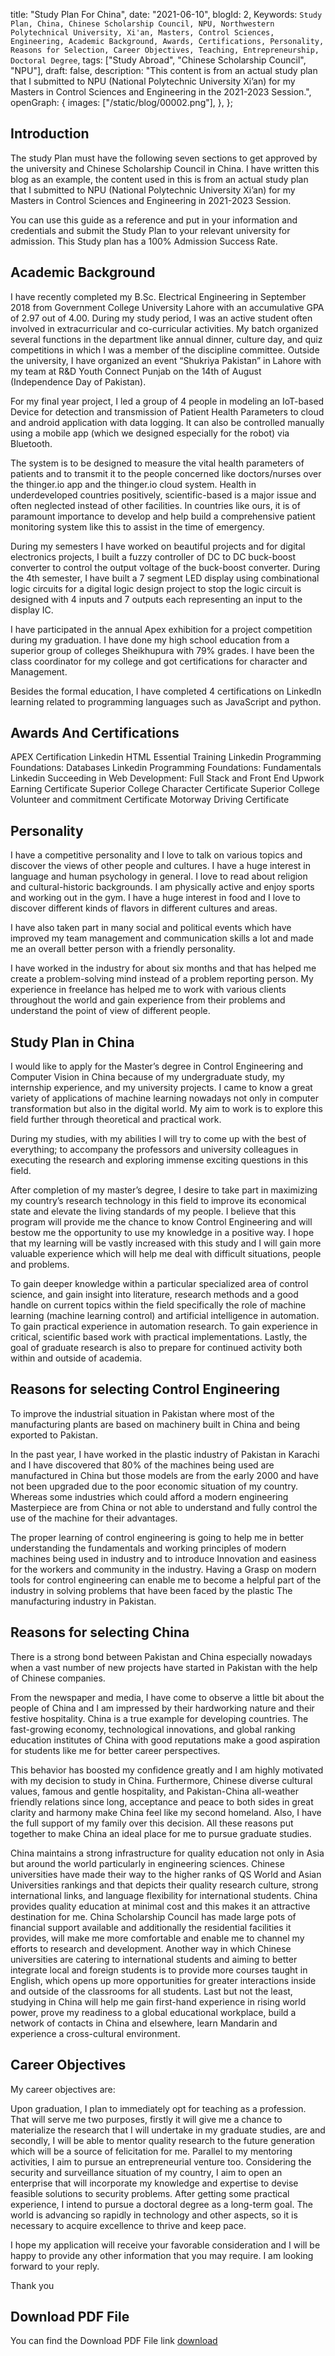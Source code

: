   title: "Study Plan For China",
  date: "2021-06-10",
  blogId: 2,
  Keywords: `Study Plan, China, Chinese Scholarship Council, NPU, Northwestern Polytechnical University, Xi'an, Masters, Control Sciences, Engineering, Academic Background, Awards, Certifications, Personality, Reasons for Selection, Career Objectives, Teaching, Entrepreneurship, Doctoral Degree`,
  tags: ["Study Abroad", "Chinese Scholarship Council", "NPU"],
  draft: false,
  description:
    "This content is from an actual study plan that I submitted to NPU (National Polytechnic University Xi’an) for my Masters in Control Sciences and Engineering in the 2021-2023 Session.",
  openGraph: {
    images: ["/static/blog/00002.png"],
  },
};

## Introduction

The study Plan must have the following seven sections to get approved by the university and Chinese Scholarship Council in China. I have written this blog as an example, the content used in this is from an actual study plan that I submitted to NPU (National Polytechnic University Xi’an) for my Masters in Control Sciences and Engineering in 2021-2023 Session.

You can use this guide as a reference and put in your information and credentials and submit the Study Plan to your relevant university for admission. This Study plan has a 100% Admission Success Rate.

## Academic Background

I have recently completed my B.Sc. Electrical Engineering in September 2018 from Government College University Lahore with an accumulative GPA of 2.97 out of 4.00. During my study period, I was an active student often involved in extracurricular and co-curricular activities. My batch organized several functions in the department like annual dinner, culture day, and quiz competitions in which I was a member of the discipline committee. Outside the university, I have organized an event “Shukriya Pakistan” in Lahore with my team at R&D Youth Connect Punjab on the 14th of August (Independence Day of Pakistan).

For my final year project, I led a group of 4 people in modeling an IoT-based Device for detection and transmission of Patient Health Parameters to cloud and android application with data logging. It can also be controlled manually using a mobile app (which we designed especially for the robot) via Bluetooth.

The system is to be designed to measure the vital health parameters of patients and to transmit it to the people concerned like doctors/nurses over the thinger.io app and the thinger.io cloud system. Health in underdeveloped countries positively, scientific-based is a major issue and often neglected instead of other facilities. In countries like ours, it is of paramount importance to develop and help build a comprehensive patient monitoring system like this to assist in the time of emergency.

During my semesters I have worked on beautiful projects and for digital electronics projects, I built a fuzzy controller of DC to DC buck-boost converter to control the output voltage of the buck-boost converter. During the 4th semester, I have built a 7 segment LED display using combinational logic circuits for a digital logic design project to stop the logic circuit is designed with 4 inputs and 7 outputs each representing an input to the display IC.

I have participated in the annual Apex exhibition for a project competition during my graduation. I have done my high school education from a superior group of colleges Sheikhupura with 79% grades. I have been the class coordinator for my college and got certifications for character and Management.

Besides the formal education, I have completed 4 certifications on LinkedIn learning related to programming languages such as JavaScript and python.

## Awards And Certifications

APEX Certification
Linkedin HTML Essential Training
Linkedin Programming Foundations: Databases
Linkedin Programming Foundations: Fundamentals
Linkedin Succeeding in Web Development: Full Stack and Front End
Upwork Earning Certificate
Superior College Character Certificate
Superior College Volunteer and commitment Certificate
Motorway Driving Certificate

## Personality

I have a competitive personality and I love to talk on various topics and discover the views of other people and cultures. I have a huge interest in language and human psychology in general. I love to read about religion and cultural-historic backgrounds. I am physically active and enjoy sports and working out in the gym. I have a huge interest in food and I love to discover different kinds of flavors in different cultures and areas.

I have also taken part in many social and political events which have improved my team management and communication skills a lot and made me an overall better person with a friendly personality.

I have worked in the industry for about six months and that has helped me create a problem-solving mind instead of a problem reporting person. My experience in freelance has helped me to work with various clients throughout the world and gain experience from their problems and understand the point of view of different people.

## Study Plan in China

I would like to apply for the Master’s degree in Control Engineering and Computer Vision in China because of my undergraduate study, my internship experience, and my university projects. I came to know a great variety of applications of machine learning nowadays not only in computer transformation but also in the digital world. My aim to work is to explore this field further through theoretical and practical work.

During my studies, with my abilities I will try to come up with the best of everything; to accompany the professors and university colleagues in executing the research and exploring immense exciting questions in this field.

After completion of my master’s degree, I desire to take part in maximizing my country’s research technology in this field to improve its economical state and elevate the living standards of my people. I believe that this program will provide me the chance to know Control Engineering and will bestow me the opportunity to use my knowledge in a positive way. I hope that my learning will be vastly increased with this study and I will gain more valuable experience which will help me deal with difficult situations, people and problems.

To gain deeper knowledge within a particular specialized area of control science, and gain insight into literature, research methods and a good handle on current topics within the field specifically the role of machine learning (machine learning control) and artificial intelligence in automation.
To gain practical experience in automation research.
To gain experience in critical, scientific based work with practical implementations.
Lastly, the goal of graduate research is also to prepare for continued activity both within and outside of academia.

## Reasons for selecting Control Engineering

To improve the industrial situation in Pakistan where most of the manufacturing plants are based on machinery built in China and being exported to Pakistan.

In the past year, I have worked in the plastic industry of Pakistan in Karachi and I have discovered that 80% of the machines being used are manufactured in China but those models are from the early 2000 and have not been upgraded due to the poor economic situation of my country. Whereas some industries which could afford a modern engineering Masterpiece are from China or not able to understand and fully control the
use of the machine for their advantages.

The proper learning of control engineering is going to help me in better understanding the fundamentals and working principles of modern machines being used in industry and to introduce Innovation and easiness for the workers and community in the industry. Having a Grasp on modern tools for control engineering can enable me to become a helpful part of the industry in solving problems that have been faced by the plastic
The manufacturing industry in Pakistan.

## Reasons for selecting China

There is a strong bond between Pakistan and China especially nowadays when a vast number of new projects have started in Pakistan with the help of Chinese companies.

From the newspaper and media, I have come to observe a little bit about the people of China and I am impressed by their hardworking nature and their festive hospitality. China is a true example for developing countries. The fast-growing economy, technological innovations, and global ranking education institutes of China with good reputations make a good aspiration for students like me for better career perspectives.

This behavior has boosted my confidence greatly and I am highly motivated with my decision to study in China. Furthermore, Chinese diverse cultural values, famous and gentle hospitality, and Pakistan-China all-weather friendly relations since long, acceptance and peace to both sides in great clarity and harmony make China feel like my second homeland. Also, I have the full support of my family over this decision. All these reasons put together to make China an ideal place for me to pursue graduate studies.

China maintains a strong infrastructure for quality education not only in Asia but around the world particularly in engineering sciences. Chinese universities have made their way to the higher ranks of QS World and Asian Universities rankings and that depicts their quality research culture, strong international links, and language flexibility for international students.
China provides quality education at minimal cost and this makes it an attractive destination for me. China Scholarship Council has made large pots of financial support available and additionally the residential facilities it provides, will make me more comfortable and enable me to channel my efforts to research and development.
Another way in which Chinese universities are catering to international students and aiming to better integrate local and foreign students is to provide more courses taught in English, which opens up more opportunities for greater interactions inside and outside of the classrooms for all students.
Last but not the least, studying in China will help me gain first-hand experience in rising world power, prove my readiness to a global educational workplace, build a network of contacts in China and elsewhere, learn Mandarin and experience a cross-cultural environment.

## Career Objectives

My career objectives are:

Upon graduation, I plan to immediately opt for teaching as a profession. That will serve me two purposes, firstly it will give me a chance to materialize the research that I will undertake in my graduate studies, are and secondly, I will be able to mentor quality research to the future generation which will be a source of felicitation for me.
Parallel to my mentoring activities, I aim to pursue an entrepreneurial venture too. Considering the security and surveillance situation of my country, I aim to open an enterprise that will incorporate my knowledge and expertise to devise feasible solutions to security problems.
After getting some practical experience, I intend to pursue a doctoral degree as a long-term goal. The world is advancing so rapidly in technology and other aspects, so it is necessary to acquire excellence to thrive and keep pace.

I hope my application will receive your favorable consideration and I will be happy to provide any other information that you may require. I am looking forward to your reply.

Thank you

## Download PDF File

You can find the Download PDF File link [download](/static/blog/00002_1.pdf)
